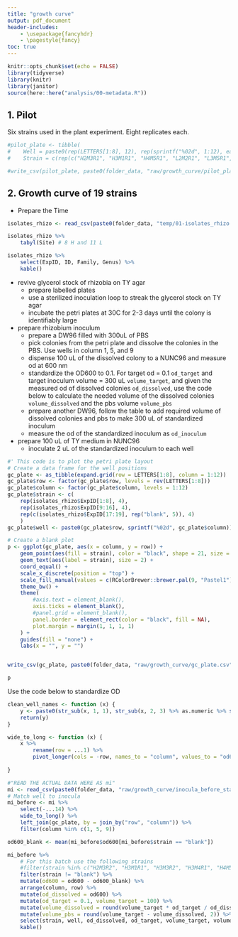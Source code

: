 ```yaml
---
title: "growth curve"
output: pdf_document
header-includes:
    - \usepackage{fancyhdr}
    - \pagestyle{fancy}
toc: true
---
```


```r
knitr::opts_chunk$set(echo = FALSE)
library(tidyverse)
library(knitr)
library(janitor)
source(here::here("analysis/00-metadata.R"))
```

\newpage

## 1. Pilot 

Six strains used in the plant experiment. Eight replicates each.

```r
#pilot_plate <- tibble(
#    Well = paste0(rep(LETTERS[1:8], 12), rep(sprintf("%02d", 1:12), each = 8)),
#    Strain = c(rep(c("H2M3R1", "H3M1R1", "H4M5R1", "L2M2R1", "L3M5R1", "L4M2R2"), each = #8), rep("blank", 6*8)))

#write_csv(pilot_plate, paste0(folder_data, "raw/growth_curve/pilot_plate.csv"))
```

\newpage

## 2. Growth curve of 19 strains

- Prepare the Time

```r
isolates_rhizo <- read_csv(paste0(folder_data, "temp/01-isolates_rhizo.csv"), show_col_types = F)
```

```r
isolates_rhizo %>%
    tabyl(Site) # 8 H and 11 L
```

```r
isolates_rhizo %>%
    select(ExpID, ID, Family, Genus) %>%
    kable()
```

- revive glycerol stock of rhizobia on TY agar
    - prepare labelled plates
    - use a sterilized inoculation loop to streak the glycerol stock on TY agar
    - incubate the petri plates at 30C for 2-3 days until the colony is identifiably large

- prepare rhizobium inoculum
    - prepare a DW96 filled with 300uL of PBS
    - pick colonies from the petri plate and dissolve the colonies in the PBS. Use wells in column 1, 5, and 9
    - dispense 100 uL of the dissolved colony to a NUNC96 and measure od at 600 nm
    - standardize the OD600 to 0.1. For target od = 0.1 `od_target` and target inoculum volume = 300 uL `volume_target`, and given the measured od of dissolved colonies  `od_dissolved`, use the code below to calculate the needed volume of the dissolved colonies `volume_dissolved` and the pbs volume `volume_pbs`
    - prepare another DW96, follow the table to add required volume of dissolved colonies and pbs to make 300 uL of standardized inoculum
    - measure the od of the standardized inoculum as `od_inoculum`

- prepare 100 uL of TY medium in NUNC96
    - inoculate 2 uL of the standardized inoculum to each well 


```r
#' This code is to plot the petri plate layout
# Create a data frame for the well positions
gc_plate <- as_tibble(expand.grid(row = LETTERS[1:8], column = 1:12))
gc_plate$row <- factor(gc_plate$row, levels = rev(LETTERS[1:8]))
gc_plate$column <- factor(gc_plate$column, levels = 1:12)
gc_plate$strain <- c(
    rep(isolates_rhizo$ExpID[1:8], 4),
    rep(isolates_rhizo$ExpID[9:16], 4),
    rep(c(isolates_rhizo$ExpID[17:19], rep("blank", 5)), 4)
    )
gc_plate$well <- paste0(gc_plate$row, sprintf("%02d", gc_plate$column))

# Create a blank plot
p <- ggplot(gc_plate, aes(x = column, y = row)) +
    geom_point(aes(fill = strain), color = "black", shape = 21, size = 10) +
    geom_text(aes(label = strain), size = 2) +
    coord_equal() +
    scale_x_discrete(position = "top") +
    scale_fill_manual(values = c(RColorBrewer::brewer.pal(9, "Pastel1"), RColorBrewer::brewer.pal(11, "Set3"))) +
    theme_bw() +
    theme(
        #axis.text = element_blank(),
        axis.ticks = element_blank(),
        #panel.grid = element_blank(),
        panel.border = element_rect(color = "black", fill = NA),
        plot.margin = margin(1, 1, 1, 1)
    ) +
    guides(fill = "none") +
    labs(x = "", y = "")


write_csv(gc_plate, paste0(folder_data, "raw/growth_curve/gc_plate.csv"))
```


```r
p
```

Use the code below to standardize OD

```r
clean_well_names <- function (x) {
    y <- paste0(str_sub(x, 1, 1), str_sub(x, 2, 3) %>% as.numeric %>% sprintf("%02d", .))
    return(y)
}

wide_to_long <- function (x) {
    x %>% 
        rename(row = ...1) %>%
        pivot_longer(cols = -row, names_to = "column", values_to = "od600")
        
}

```

\newpage 

```r
#"READ THE ACTUAL DATA HERE AS mi"
mi <- read_csv(paste0(folder_data, "raw/growth_curve/inocula_before_standardization2.csv"), show_col_types = F)
# Match well to inocula
mi_before <- mi %>%
    select(-...14) %>%
    wide_to_long() %>%
    left_join(gc_plate, by = join_by("row", "column")) %>%
    filter(column %in% c(1, 5, 9))

od600_blank <- mean(mi_before$od600[mi_before$strain == "blank"])

mi_before %>%
    # For this batch use the following strains
    #filter(strain %in% c("H2M3R2", "H3M1R1", "H3M3R2", "H3M4R1", "H4M5R1", "L1M2R2", "L2M2R1", "L4M2R2", "L4M3R3", "L4M4R1")) %>%
    filter(strain != "blank") %>% 
    mutate(od600 = od600 - od600_blank) %>% 
    arrange(column, row) %>% 
    mutate(od_dissolved = od600) %>%
    mutate(od_target = 0.1, volume_target = 100) %>% 
    mutate(volume_dissolved = round(volume_target * od_target / od_dissolved, 2)) %>%
    mutate(volume_pbs = round(volume_target - volume_dissolved, 2)) %>%
    select(strain, well, od_dissolved, od_target, volume_target, volume_dissolved, volume_pbs) %>% 
    kable()

```



















